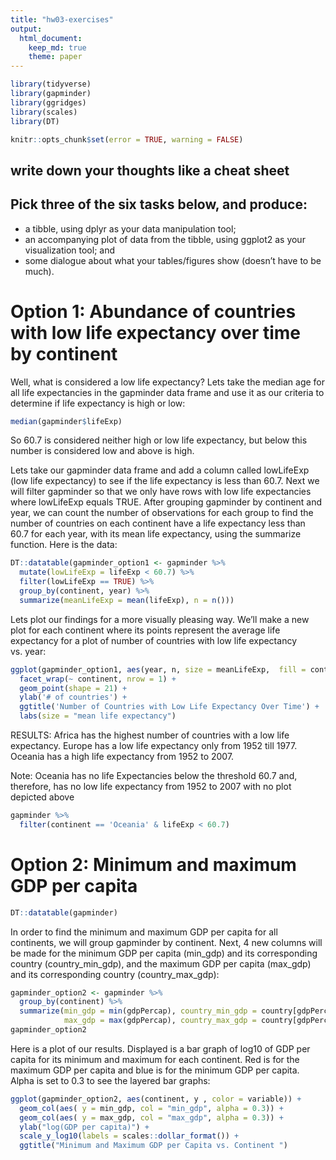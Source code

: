 ```yaml
---
title: "hw03-exercises"
output: 
  html_document:
    keep_md: true
    theme: paper
---
```

 
```r
library(tidyverse)
library(gapminder)
library(ggridges)
library(scales)
library(DT)
```

<!---The following chunk allows errors when knitting--->

```r
knitr::opts_chunk$set(error = TRUE, warning = FALSE)
```

## write down your thoughts like a cheat sheet
## Pick three of the six tasks below, and produce:
- a tibble, using dplyr as your data manipulation tool;
- an accompanying plot of data from the tibble, using ggplot2 as your visualization tool; and
- some dialogue about what your tables/figures show (doesn’t have to be much).



# Option 1: Abundance of countries with low life expectancy over time by continent

Well, what is considered a low life expectancy? Lets take the median age for all life expectancies in the gapminder data frame and use it as our criteria to determine if life expectancy is high or low:
```r
median(gapminder$lifeExp)
```


So 60.7 is considered neither high or low life expectancy, but below this number is considered low and above is high.

Lets take our gapminder data frame and add a column called lowLifeExp (low life expectancy) to see if the life expectancy is less than 60.7. Next we will filter gapminder so that we only have rows with low life expectancies where lowLifeExp equals TRUE. After grouping gapminder by continent and year, we can count the number of observations for each group to find the number of countries on each continent have a life expectancy less than 60.7 for each year, with its mean life expectancy, using the summarize function. Here is the data:
```r
DT::datatable(gapminder_option1 <- gapminder %>%
  mutate(lowLifeExp = lifeExp < 60.7) %>%
  filter(lowLifeExp == TRUE) %>%
  group_by(continent, year) %>%
  summarize(meanLifeExp = mean(lifeExp), n = n()))
```

Lets plot our findings for a more visually pleasing way. We'll make a new plot for each continent where its points represent the average life expectancy for a plot of number of countries with low life expectancy vs. year:
```r
ggplot(gapminder_option1, aes(year, n, size = meanLifeExp,  fill = continent)) +
  facet_wrap(~ continent, nrow = 1) +
  geom_point(shape = 21) +
  ylab('# of countries') +
  ggtitle('Number of Countries with Low Life Expectancy Over Time') +
  labs(size = "mean life expectancy")
```
RESULTS: Africa has the highest number of countries with a low life expectancy.  Europe has a low life expectancy only from 1952 till 1977.  Oceania has a high life expectancy from 1952 to 2007.

Note: Oceania has no life Expectancies below the threshold 60.7 and, therefore, has no low life expectancy from 1952 to 2007 with no plot depicted above

```r
gapminder %>%
  filter(continent == 'Oceania' & lifeExp < 60.7) 
```


# Option 2: Minimum and maximum GDP per capita
```r
DT::datatable(gapminder)
```

In order to find the minimum and maximum GDP per capita for all continents, we will group gapminder by continent. Next, 4 new columns will be made for the minimum GDP per capita (min_gdp) and its corresponding country (country_min_gdp), and the maximum GDP per capita (max_gdp) and its corresponding country (country_max_gdp):
```r
gapminder_option2 <- gapminder %>% 
  group_by(continent) %>%
  summarize(min_gdp = min(gdpPercap), country_min_gdp = country[gdpPercap == min_gdp],
            max_gdp = max(gdpPercap), country_max_gdp = country[gdpPercap == max_gdp])
gapminder_option2
```

Here is a plot of our results.  Displayed is a bar graph of log10 of GDP per capita for its minimum and maximum for each continent.  Red is for the maximum GDP per capita and blue is for the minimum GDP per capita.  Alpha is set to 0.3 to see the layered bar graphs:
```r
ggplot(gapminder_option2, aes(continent, y , color = variable)) +
  geom_col(aes( y = min_gdp, col = "min_gdp", alpha = 0.3)) +
  geom_col(aes( y = max_gdp, col = "max_gdp", alpha = 0.3)) +
  ylab("log(GDP per capita)") +
  scale_y_log10(labels = scales::dollar_format()) +
  ggtitle("Minimum and Maximum GDP per Capita vs. Continent ")
```




